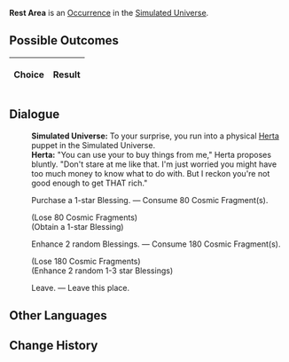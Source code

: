 {{Simulated Universe Event Infobox
|title         = Rest Area
|image         = Herta Simulated Universe.png
|type          =
|domains_su    = 
|domains_ext   = 
|domains_swarm = 
|domains_gng   = 
|requirements  =
|prev          = 
|next          = 
|indexRewards  =
|characters    = Herta
}}
'''Rest Area''' is an [[Simulated Universe/Occurrence|Occurrence]] in the [[Simulated Universe]].

==Possible Outcomes==
{| class="article-table"
!Choice
!Result

|}

<!--
==Gameplay Notes==

-->
==Dialogue==
{{Dialogue Start}}
:'''Simulated Universe:''' To your surprise, you run into a physical [[Herta]] puppet in the Simulated Universe.
:'''Herta:''' "You can use your {{Color|Keyword|Cosmic Fragments}} to buy things from me," Herta proposes bluntly. "Don't stare at me like that. I'm just worried you might have too much money to know what to do with. But I reckon you're not good enough to get THAT rich."
:{{DIcon|Star}} Purchase a 1-star Blessing. &mdash; Consume 80 Cosmic Fragment(s).
:;(Lose 80 Cosmic Fragments)
:;(Obtain a 1-star Blessing)
:{{DIcon|Star}} Enhance 2 random Blessings. &mdash; Consume 180 Cosmic Fragment(s).
:;(Lose 180 Cosmic Fragments)
:;(Enhance 2 random 1-3 star Blessings)
:{{DIcon|Star}} Leave. &mdash; Leave this place.
{{Dialogue End}}

==Other Languages==
{{Other Languages
|en    = Rest Area
|zhs   = 休息区
|zht   = 休息區
|ja    = 休憩エリア
|ko    = 휴식처
|es    = Área de descanso
|fr    = Zone de repos
|ru    = Зона отдыха
|th    = จุดพัก
|vi    = Khu Nghỉ Ngơi
|de    = Ruhebereich
|id    = Area Peristirahatan
|pt    = Área de Descanso
}}

==Change History==
{{Change History|1.0}}

